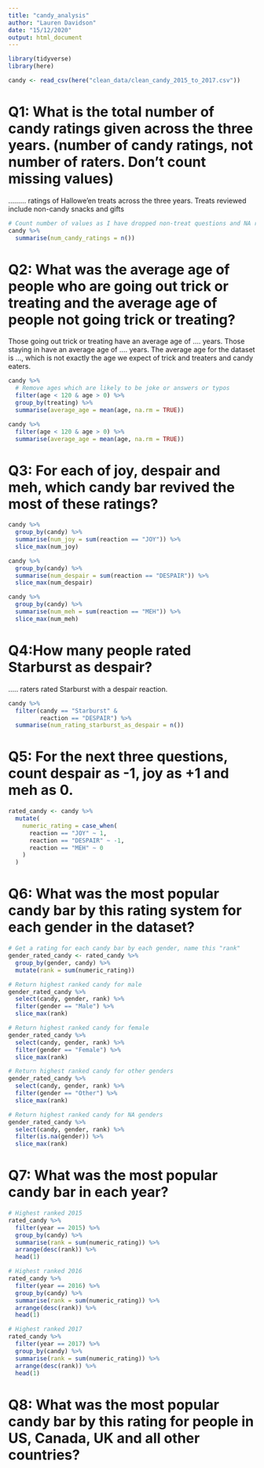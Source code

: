 ```yaml
---
title: "candy_analysis"
author: "Lauren Davidson"
date: "15/12/2020"
output: html_document
---
```


```r
library(tidyverse)
library(here)

candy <- read_csv(here("clean_data/clean_candy_2015_to_2017.csv"))
```

# Q1: What is the total number of candy ratings given across the three years. (number of candy ratings, not number of raters. Don’t count missing values)
......... ratings of Hallowe'en treats across the three years. Treats reviewed include non-candy snacks and gifts

```r
# Count number of values as I have dropped non-treat questions and NA reaction
candy %>% 
  summarise(num_candy_ratings = n())
```

# Q2: What was the average age of people who are going out trick or treating and the average age of people not going trick or treating?

Those going out trick or treating have an average age of .... years.
Those staying in have an average age of .... years.
The average age for the dataset is ..., which is not exactly the age we expect of trick and treaters and candy eaters.

```r
candy %>% 
  # Remove ages which are likely to be joke or answers or typos
  filter(age < 120 & age > 0) %>% 
  group_by(treating) %>% 
  summarise(average_age = mean(age, na.rm = TRUE))

candy %>% 
  filter(age < 120 & age > 0) %>% 
  summarise(average_age = mean(age, na.rm = TRUE))
```


# Q3: For each of joy, despair and meh, which candy bar revived the most of these ratings?

```r
candy %>% 
  group_by(candy) %>% 
  summarise(num_joy = sum(reaction == "JOY")) %>% 
  slice_max(num_joy)
```


```r
candy %>% 
  group_by(candy) %>% 
  summarise(num_despair = sum(reaction == "DESPAIR")) %>% 
  slice_max(num_despair)
```


```r
candy %>% 
  group_by(candy) %>% 
  summarise(num_meh = sum(reaction == "MEH")) %>% 
  slice_max(num_meh)
```

# Q4:How many people rated Starburst as despair?

..... raters rated Starburst with a despair reaction.

```r
candy %>% 
  filter(candy == "Starburst" &
         reaction == "DESPAIR") %>% 
  summarise(num_rating_starburst_as_despair = n())
```

# Q5: For the next three questions, count despair as -1, joy as +1 and meh as 0.

```r
rated_candy <- candy %>% 
  mutate(
    numeric_rating = case_when(
      reaction == "JOY" ~ 1,
      reaction == "DESPAIR" ~ -1,
      reaction == "MEH" ~ 0
    )
  )
```


# Q6: What was the most popular candy bar by this rating system for each gender in the dataset?

```r
# Get a rating for each candy bar by each gender, name this "rank"
gender_rated_candy <- rated_candy %>% 
  group_by(gender, candy) %>% 
  mutate(rank = sum(numeric_rating))
```


```r
# Return highest ranked candy for male
gender_rated_candy %>% 
  select(candy, gender, rank) %>% 
  filter(gender == "Male") %>%
  slice_max(rank)
```


```r
# Return highest ranked candy for female
gender_rated_candy %>% 
  select(candy, gender, rank) %>% 
  filter(gender == "Female") %>%
  slice_max(rank)
```


```r
# Return highest ranked candy for other genders
gender_rated_candy %>% 
  select(candy, gender, rank) %>% 
  filter(gender == "Other") %>%
  slice_max(rank)
```


```r
# Return highest ranked candy for NA genders
gender_rated_candy %>% 
  select(candy, gender, rank) %>% 
  filter(is.na(gender)) %>%
  slice_max(rank)
```

# Q7: What was the most popular candy bar in each year?

```r
# Highest ranked 2015
rated_candy %>% 
  filter(year == 2015) %>% 
  group_by(candy) %>% 
  summarise(rank = sum(numeric_rating)) %>% 
  arrange(desc(rank)) %>% 
  head(1)
```
```r
# Highest ranked 2016
rated_candy %>% 
  filter(year == 2016) %>% 
  group_by(candy) %>% 
  summarise(rank = sum(numeric_rating)) %>% 
  arrange(desc(rank)) %>% 
  head(1)
```

```r
# Highest ranked 2017
rated_candy %>% 
  filter(year == 2017) %>% 
  group_by(candy) %>% 
  summarise(rank = sum(numeric_rating)) %>% 
  arrange(desc(rank)) %>% 
  head(1)
```

# Q8: What was the most popular candy bar by this rating for people in US, Canada, UK and all other countries?

